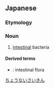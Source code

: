==Japanese==
{{ja-kanjitab|ちょう|ない|さい|きん|yomi=o}}

===Etymology===
{{compound|腸内|細菌|t1=intestinal|t2=bacteria|lang=ja|sort=ちょうないさいきん}}

===Noun===
{{ja-noun|ちょうないさいきん}}

# [[intestinal]] bacteria

====Derived terms====
* {{ja-r|腸内細菌叢|ちょうない さいきんそう}}: intestinal flora

[[Category:ja:Bacteria|ちょうないさいきん]]